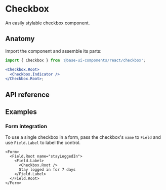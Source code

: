 # Checkbox

<Subtitle>An easily stylable checkbox component.</Subtitle>
<Meta
  name="description"
  content="A high-quality, unstyled React checkbox component that is easy to customize."
/>


<DemoCheckboxBasic />

## Anatomy

Import the component and assemble its parts:

```jsx title="Anatomy"
import { Checkbox } from '@base-ui-components/react/checkbox';

<Checkbox.Root>
  <Checkbox.Indicator />
</Checkbox.Root>;
```

## API reference


<TypesCheckboxRoot />

<TypesCheckboxIndicator />

## Examples

### Form integration

To use a single checkbox in a form, pass the checkbox's `name` to `Field` and use `Field.Label` to label the control.

```tsx title="Using Checkbox in a form"
<Form>
  <Field.Root name="stayLoggedIn">
    <Field.Label>
      <Checkbox.Root />
      Stay logged in for 7 days
    </Field.Label>
  </Field.Root>
</Form>
```
